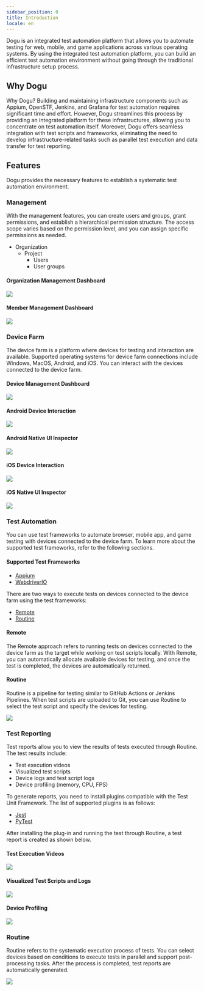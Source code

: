 ```yaml
---
sidebar_position: 0
title: Introduction
locale: en
---
```


Dogu is an integrated test automation platform that allows you to automate testing for web, mobile, and game applications across various operating systems. By using the integrated test automation platform, you can build an efficient test automation environment without going through the traditional infrastructure setup process.

## Why Dogu

Why Dogu?
Building and maintaining infrastructure components such as Appium, OpenSTF, Jenkins, and Grafana for test automation requires significant time and effort. However, Dogu streamlines this process by providing an integrated platform for these infrastructures, allowing you to concentrate on test automation itself. Moreover, Dogu offers seamless integration with test scripts and frameworks, eliminating the need to develop infrastructure-related tasks such as parallel test execution and data transfer for test reporting.

## Features

Dogu provides the necessary features to establish a systematic test automation environment.

### Management

With the management features, you can create users and groups, grant permissions, and establish a hierarchical permission structure. The access scope varies based on the permission level, and you can assign specific permissions as needed.

- Organization
  - Project
    - Users
    - User groups

#### Organization Management Dashboard

<img src="/img/get-started/management-organization.png" />

#### Member Management Dashboard

<img src="/img/get-started/management-member.png" />

### Device Farm

The device farm is a platform where devices for testing and interaction are available. Supported operating systems for device farm connections include Windows, MacOS, Android, and iOS. You can interact with the devices connected to the device farm.

#### Device Management Dashboard

<img src="/img/get-started/device-dashboard.png" />

#### Android Device Interaction

<img src="/img/get-started/device-android-streaming.gif" />

#### Android Native UI Inspector
<img src="/img/get-started/device-android-inspecting.gif" />

#### iOS Device Interaction

<img src="/img/get-started/device-ios-streaming.gif" />

#### iOS Native UI Inspector
<img src="/img/get-started/device-ios-inspecting.gif" />

### Test Automation

You can use test frameworks to automate browser, mobile app, and game testing with devices connected to the device farm. To learn more about the supported test frameworks, refer to the following sections.

#### Supported Test Frameworks

- [Appium](/test-automation/appium)
- [WebdriverIO](/test-automation/webdriverio)

There are two ways to execute tests on devices connected to the device farm using the test frameworks:

- [Remote](/routine/routines)
- [Routine](/routine/routines)

#### Remote

The Remote approach refers to running tests on devices connected to the device farm as the target while working on test scripts locally. With Remote, you can automatically allocate available devices for testing, and once the test is completed, the devices are automatically returned.

#### Routine

Routine is a pipeline for testing similar to GitHub Actions or Jenkins Pipelines. When test scripts are uploaded to Git, you can use Routine to select the test script and specify the devices for testing.

<img src="/img/get-started/routine.png" />

### Test Reporting

Test reports allow you to view the results of tests executed through Routine. The test results include:

- Test execution videos
- Visualized test scripts
- Device logs and test script logs
- Device profiling (memory, CPU, FPS)

To generate reports, you need to install plugins compatible with the Test Unit Framework. The list of supported plugins is as follows:

- [Jest](/test-report/jest)
- [PyTest](/test-report/pytest)

After installing the plug-in and running the test through Routine, a test report is created as shown below.

#### Test Execution Videos

<img src="/img/get-started/reporting-video.png" />

#### Visualized Test Scripts and Logs

<img src="/img/get-started/reporting-visualization.png" />

#### Device Profiling

<img src="/img/get-started/reporting-profiling.png" />

### Routine

Routine refers to the systematic execution process of tests. You can select devices based on conditions to execute tests in parallel and support post-processing tasks. After the process is completed, test reports are automatically generated.

<img src="/img/get-started/routine.png" />
